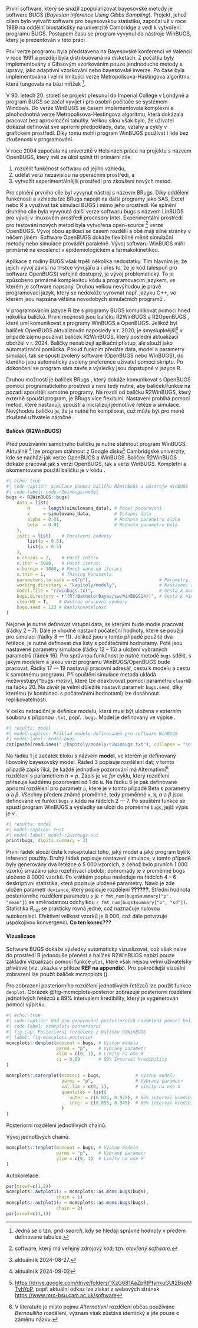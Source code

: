 První software, který se snažil zpopularizovat bayesovské metody je software
BUGS (*Bayesian inference Using Gibbs Sampling*). Projekt, jehož cílem bylo
vytvořit software pro bayesovskou statistiku, započal už v roce 1989 na
oddělní biostatistiky na univerzitě Cambridge a vedl k vytvoření programu BUGS.
Postupem času se program vyvynul do nástroje WinBUGS, který je prezentován
v této práci 
\parencite{TheBayesianScientificWorkingGroup2024_BayesianScientificWork}.

Prví verze programu byla představena na Bayesovské konferenci ve Valencii v
roce 1991 a později byla distribuovaná na disketách. Z počátku byly implementovány
s Gibsovým vzorkováním pouze jendnoduché metody a úpravy, jako adaptivní vzorkování
nebo bayesovské inverze. Po čase byla implementována i velmi limitující verze
Metropolisova-Hastingova algoritmu, která fungovala na bázi mřížek [^bugs-grid].

[^bugs-grid]: Jedná se o tzn. *grid-search*, kdy se hledají správné hodnoty v předem
definované tabulce.

V 90. letech 20. století se projekt přesunul do Imperial College v Londýně a 
program BUGS se začal vyvíjet i pro osobní počítače se systémem Windows. Do
verze WinBUGS se časem implementovala komplexní a plnohodnotná verze 
Metropolisova-Hestingova algoritmu, která dokázala pracovat bez aproximační
tabulky. Velkou sílou však bylo, že uživatel dokázal definovat své apriorní
předpoklady, data, vztahy a cykly v grafickém prostředí. Díky tomu mohli
program WinBUGS používat i lidé bez zkušeností v programování.

V roce 2004 započala na univerzitě v Helsinách práce na projektu s názvem
OpenBUGS, který měl za úkol splnit tři primární cíle:

1) rozdělit funkčnost softwaru od jejího vzhledu,
2) udělat verzi nezávislou na operačním prostředí, a
3) vytvožit experimentálnější prostředí pro zkoušení nových metod.

Pro splnění prvního cíle byl vyvynut nástroj s názevm BRugs. Díky oddělení
funkčnosti a vzhledu lze BRugs napojit na další programy jako SAS, Excel nebo 
R a využívat tak simulací BUGS i mimo jeho prostředí. Ke splnění druhého
cíle byla vyvynutá další verze softwaru bugs s názvem LinBUGS pro vývoj v
linuxovém prostředí procesory Intel. Experimentální prostředí pro testování
nových metod byla vytvořena open-source [^bugs-os] verze OpenBUGS. Vývoj
obou aplikací se časem rozdělil a obě mají silné stránky v něčem jiném.
Software OpenBUGS dokáže flexibilně měnit simulační metody nebo simulace 
provádět paralelně. Vývoj softwaru WinBUGS mířil primárně na excelenci v 
epidemiologickém a farmakokinetikou.

[^bugs-os]: software, který má veřejný zdrojový kód; tzn. *otevřený software*.

Aplikace z rodiny BUGS však trpěli několika nedostatky. Tím hlavním je, že 
jejich vývoj závisí na hrstce vývojářu a i přes to, že je kód (alespoň pro 
software OpenBUGS) veřejně dostupný, je vývoj problematický. To je způsobeno
primárně komplexitou kódu a programovacím jazykem, ve kterém je software napsaný.
Druhou velkou nevýhodou je právě programovací jazyk, který se nedokáže vyrovnat
např. jazyku C++, ve kterém jsou napsána většina novodobých simulačních programů
\parencite{LunnEtAl2009_BUGSProjectEvolution}.

V programovacím jazyce R lze s programy BUGS komunikovat pomocí hned
několika balíčků. První možností jsou balíčku R2WinBUGS a R2OpenBUGS
\parencite{SturtzEtAl2005_R2WinBUGSPackageRunning},
které umí komunikovat s programy WinBUGS a OpenBUGS. Jelikož byl balíček
OpenBUGS aktualizován naposledy v r. 2020, je smysluplnější[^bugs-pkgs]
v případě zájmu používat balíček R2WinBUGS, který poslední aktualizaci obdržel
v r. 2024. Balíčky nenabízejí aplikační přístup, ale slouží jako automatizační
pomůcka. Pokud funkcím předáte data, model a parametry simulací, tak se spustí
zvolený software (OpenBUGS nebo WinBUGS), do kterého jsou automaticky zvoleny
preference uživatel pomocí skriptu. Po dokončení se program sám zavře a 
výsledky jsou dopstupné v jazyce R.

[^bugs-pkgs]: aktuální k 2024-08-27.

Druhou možností je balíček BRugs 
\parencite{ThomasEtAl2006_MakingBUGSOpen}, který dokáže komunikovat s OpenBUGS
pomocí programatického prostředí a není tedy nutné, aby balíček/funkce na pozadí
spouštěli samotné programy. Na rozdíl od balíčku R2WinBUGS, který externě spouští
program, je BRugs více flexibilní. Nastavení probíhá pomocí metod, které
nastavují, spouští a inicializují jednotlivé řetěze a simulace. Nevýhodou balíčku
je, že je nutné ho kompilovat, což může být pro méně zkušené uživatele náročné.

#### Balíček {R2WinBUGS}

Před používáním samotného balíčku je nutné stáhnout program WinBUGS. Aktuálně
[^bugs-datum] lze program stáhnout z Google disku[^bugs-gdrive] Cambridgské
univerzity, kde se nachází jak verze OpenBUGS a WinBUGS. Balíček R2WinBUGS
dokáže pracovat jak s verzí OpenBUGS, tak s verzí WinBUGS. Kompletní a 
okomentované použití balíčku je v kódu \ref{code-r2winbugs-model}.

[^bugs-datum]: aktuální k 2024-09-02
[^bugs-gdrive]: [https://drive.google.com/drive/folders/1XzG681AaZpRtPtynkuGUt2BspMTvhYoP](https://drive.google.com/drive/folders/1XzG681AaZpRtPtynkuGUt2BspMTvhYoP), popř. aktuální odkaz
lze získat z webových stránek [https://www.mrc-bsu.cam.ac.uk/software](https://www.mrc-bsu.cam.ac.uk/software)

```{r bugs-model}
#| echo: true
#| code-caption: Simulace pomocí balíčku R2WinBUGS a nástroje WinBUGS
#| code-label: code-r2winbugs-model
bugs <- R2WinBUGS::bugs(
    data = list(
        N     = length(simulovana_data), # Pocet pozorovani
        x     = simulovana_data,         # Vstupni data
        alpha = 0.01,                    # Hodnota parametru alpha
        beta  = 0.01                     # Hodnota parametru beta
    ),
    inits = list(    # Pocatecni hodnoty
        list(p = 0.5),
        list(p = 0.5)
    ),
    n.chains = 2,    # Pocet retezu
    n.iter = 5000,   # Pocet iteraci
    n.burnin = 1000, # Pocet warm-up iteraci
    n.thin = 1,      # Thining konstanta
    parameters.to.save = c("p"),                          # Parametry, ktere ulozit
    working.directory = "kapitoly/modely",                # Nastaveni adresare
    model.file = "r2winbugs.txt",                         # Cesta k modelu
    bugs.directory = r"(R:/BachelorBayes/sw/WinBUGS14/)", # Cesta k WinBUGS
    clearWD = T,    # Odstran pracovni soubory
    bugs.seed = 123 # Replikovatelnost
)
```

Nejprve je nutné definovat vstupní data, se kterými bude modle pracovat (řádky
2 -- 7). Dále je vhodné nastavit počáteční hodnoty, které se použijí pro 
simulaci (řádky 8 --- 11). Jelikož jsou v tomto případě použité dva řetězce,
je nutné definovat dva listy s počátečními hodnotamy. Poté jsou nastavené
parametry simulace (řádky 12 -- 15) a uložení vybraných parametrů (řádek 16).
Pro správnou funkčnost je nutné metodě `bugs` sdělit, s jakým modelem a jakou
verzí programu WinBUGS/OpenBUGS bude pracovat. Řádky 17 --- 19 nastavují 
pracovní adresář, cestu k modelu a cestu k samotnému programu. Při spuštění
simulace metoda ukládá mezivýstupy[^bugs-meziv], které lze deaktivovat
pomocí parametru `clearWD` na řádku 20. Na závěr je
velmi důležité nastavit parametr `bugs.seed`, díky kterému (v kombinaci s 
počátečními hodnotami) lze dosáhnout replikovatelnosti. 

V celku netradiční je definice modelu, která musí být uložena v externím souboru
s příponou `.txt`, popř. `.bugs`. Model je definovaný ve výpise \ref{model-bugs}.

```{r bugs-model-print}
#| results: model
#| model-caption: Příklad modelu definovaném pro software WinBUGS
#| model-label: model-bugs
cat(paste(readLines("./kapitoly/modely/r2winbugs.txt"), collapse = "\n"))
```

Na řádku 1 je začátek bloku s názvem **model**, ve kterém je definovaný 
libovolný bayesovský model. Řáded 3 popisuje rozdělení dat; v tomto případě
zápis řiká, že každé jednotlivé pozorování má Alternativní[^bugs-bern]
rozdělení
\parencite[str. 129]{Marek2012_Pravdepodobnost}
s parametrem $\pi = p$. Zápis je ve *for* cyklu, který rozdělení
přiřazuje každému pozorování od 1 do `N`. Na řádku 6 je pak definované
apriorní rozdělení pro parametr `p`, které je v tomto případě Beta 
\parencite[str. 32]{Mala2016_VybraneKapitolyTeorie} s parametry $\alpha$ a 
$\beta$. Všechny předem známé proměnné, tedy proměnné `x`, `N`, $\alpha$ a 
$\beta$ jsou definované ve funkci `bugs` v kódu \ref{code-r2winbugs-model}
na řádcích 2 --- 7. Po spuštění funkce se spustí program WinBUGS a výsledky
se uloží do proměnné `bugs`, jejíž výpis je v \ref{model-r2winbugs-out}.

[^bugs-bern]: V literatuře je místo pojmu *Alternativní* rozdělení občas
používáno *Bernoulliho* rozdělení, význam však zůstává identický a jde pouze
o záměnu názvu.

```{r bugs-print}
#| results: model
#| model-caption: test
#| model-label: model-r2winbugs-out
print(bugs, digits.summary = 3)
```

První řádek slouží čistě k rekapitulaci toho, jaký model a jaký program byli k
inferenci použity. Druhý řádek popisuje nastavení simulace, v tomto případě
byly generovány dva řetězce o 5 000 vzorcích, z čehož bylo prvních 1 000 vzorků
smazáno jako rozehřívací období; dohromady je v proměnné bugs uloženo 8 0000
vzorků. Po krátkém popisu následuje na řádcích 4 -- 6 deskriptivní statistika,
která popisuje
uložené parametry. Navíc je zde uložen parametr `deviance`, který popisuje
rozdělení **??????**. Střední hodnota posteriorního rozdělení parametru `p`
je `r fmt_num(bugs$summary["p", "mean"])` se směrodatnou odchylkou 
`r fmt_num(bugs$summary["p", "sd"])`. Statistika $R_{hat}$ se prakticky rovná
jedné, což naznačuje nulovou autokorelaci. Efektivní velikost vzorků je 8 000,
což dále potvrzuje uspokojivou konvergenci. **Co ten konec???**

#### Vizualizace

Software BUGS dokáže výsledky automaticky vizualizovat, což však nelze 
do prostředí R jednoduše přenést a balíček R2WinBUGS nabízí pouze základní
vizualizaci pomocí funkce `plot`, které však nejsou velmi uživatelsky 
přívětivé (viz. ukázka v příloze **REF na appendix**). Pro pokročilejší 
vizuální zobrazení lze použít balíček mcmcplots
(\parencite{Curtis2018_McmcplotsCreatePlots}).

Pro zobrazení posteriorního rozdělení jednotlivých řetězců lze použít funkce
`denplot`. Obrázek @fig-mcmcplots-posterior zobrazuje posteriorní rozdělení jednotlivých řetězců
s 89% intervalem kredibility, který je vygenerován pomocí výpisku 
\ref{mcmcplots-posteriorni}.

```{r bugs-mcmcplots-posterior}
#| echo: true
#| code-caption: Kód pro generování posteriorních rozdělení pomocí balíčku mcmcplots
#| code-label: mcmcplots-posteriorni
#| fig-cap: Posteriorní rozdělení z balíčku R2WinBUGS
#| label: fig-mcmcplots-posterior
mcmcplots::denplot(mcmcout = bugs, # Výstup modelu
                   parms = "p",    # Vybraný parametr
                   xlim = c(0, 1), # Limity na ose X
                   ci = 0.89       # 89% Interval kredibility
)
```

```{r }
mcmcplots::caterplot(mcmcout = bugs,             # Výstup modelu
                     parms = "p",                # Vybraný parametr
                     val.lim = c(0, 1),          # Limity na ose X
                     quantiles = list(
                        outer = c(0.025, 0.975), # 95% interval kredibility
                        inner = c(0.055, 0.945)  # 89% interval kredibility
                     )
)
```

Posteriorní rozdělení jednotlivých chainů.



Vývoj jednotlivých chainů.

```{r }
mcmcplots::traplot(mcmcout = bugs, # Výstup modelu
                   parms = "p",    # Vybraný parametr
                   ylim = c(0, 1)  # Limity na ose Y
)
```

Autokorelace.

```{r }
par(mrowf=c(1,2))
mcmcplots::autplot1(x = mcmcplots::as.mcmc.bugs(bugs),
                   chain = 1)
mcmcplots::autplot1(x = mcmcplots::as.mcmc.bugs(bugs),
                   chain = 2)
par(mrowf=c(1,1))
```
